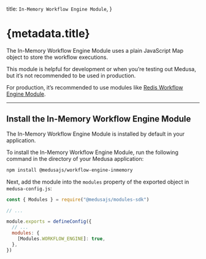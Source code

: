 
  title: `In-Memory Workflow Engine Module`,
}

# {metadata.title}

The In-Memory Workflow Engine Module uses a plain JavaScript Map object to store the workflow executions.

This module is helpful for development or when you’re testing out Medusa, but it’s not recommended to be used in production.

For production, it’s recommended to use modules like [Redis Workflow Engine Module](../redis/page.mdx).

---

## Install the In-Memory Workflow Engine Module

<Note>

The In-Memory Workflow Engine Module is installed by default in your application.

</Note>

To install the In-Memory Workflow Engine Module, run the following command in the directory of your Medusa application:

```bash npm2yarn
npm install @medusajs/workflow-engine-inmemory
```

Next, add the module into the `modules` property of the exported object in `medusa-config.js`:

```js title="medusa-config.js"
const { Modules } = require("@medusajs/modules-sdk")

// ...

module.exports = defineConfig({
  // ...
  modules: {
    [Modules.WORKFLOW_ENGINE]: true,
  },
})
```
